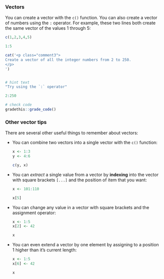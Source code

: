 ### Vectors

You can create a vector with the `c()` function. You can also create a vector of numbers using the `:` operator. For example, these two lines both create the same vector of the values 1 through 5:

```r
c(1,2,3,4,5)
```

```r
1:5
```

<!-- Book version -->

<!-- TODO 
example code from first R programming chapter:

```r
cat("
:::{.exercise}
Run these two lines of code in the RStudio Console and see what result you get.

`a <- 2 + 2`

`5 * a`

Then take a look at the *Environment* tab in the top-right pane of RStudio. 
Do you see a __variable__ called `a`? 
Does it hold the value calculated in the first line of code or the second?
:::
")
```
-->

<!-- End book -->

<!-- Tutorial version -->


```r
cat('<p class="comment3">
Create a vector of all the integer numbers from 2 to 250.
</p>
')
```

```r

```

```r
# hint text
"Try using the `:` operator"
```

```r
2:250
```

```r
# check code
gradethis::grade_code()
```


### Other vector tips

There are several other useful things to remember about vectors:

* You can combine two vectors into a single vector with the `c()` function:

  ```r
  x <- 1:3
  y <- 4:6
    
  c(y, x)
  ```

* You can *extract* a single value from a vector by **indexing** into the vector with square brackets `[...]` and the position of item that you want:

  ```r
  x <- 101:110
    
  x[5]
  ```

* You can change any value in a vector with square brackets and the assignment operator:

  ```r
  x <- 1:5
  x[2] <- 42
  
  x
  ```

* You can even extend a vector by one element by assigning to a position 1 higher than it's current length:

  ```r
  x <- 1:5
  x[6] <- 42
    
  x
  ```

<!-- TODO: 
Add exercises
-->